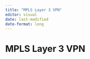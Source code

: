 ```yaml
---
title: "MPLS Layer 3 VPN"
editor: visual
date: last-modified
date-format: long
---
```


# MPLS Layer 3 VPN


